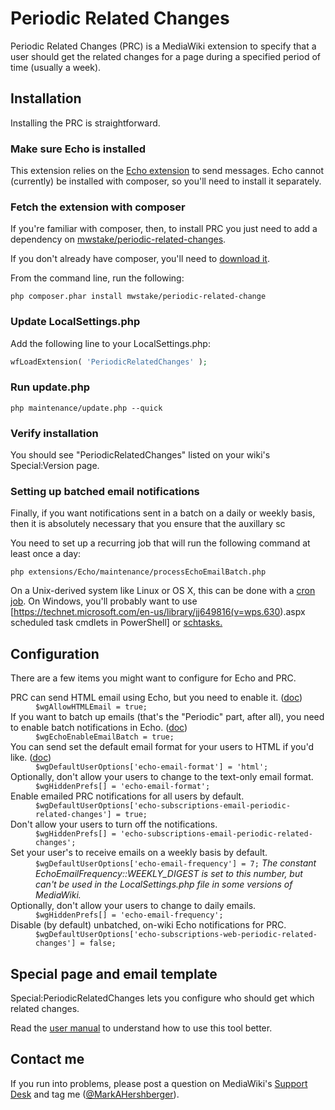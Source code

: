 = Periodic Related Changes =

Periodic Related Changes (PRC) is a MediaWiki extension to specify that a user should get the related changes for a page during a specified period of time (usually a week).

== Installation ==

Installing the PRC is straightforward.

=== Make sure Echo is installed ===

This extension relies on the [https://www.mediawiki.org/wiki/Extension:Echo Echo extension] to send messages.  Echo cannot (currently) be installed with composer, so you'll need to install it separately.

=== Fetch the extension with composer ===

If you're familiar with composer, then, to install PRC you just need to add a dependency on [https://packagist.org/packages/mwstake/periodic-related-changes mwstake/periodic-related-changes].

If you don't already have composer, you'll need to [https://getcomposer.org/download/ download it].

From the command line, run the following:

<pre>
php composer.phar install mwstake/periodic-related-change
</pre>

=== Update LocalSettings.php ===

Add the following line to your LocalSettings.php:

<source lang="php">
wfLoadExtension( 'PeriodicRelatedChanges' );
</source>

=== Run update.php ===

<pre>
php maintenance/update.php --quick
</pre>

=== Verify installation ===

You should see "PeriodicRelatedChanges" listed on your wiki's Special:Version page.

=== Setting up batched email notifications ===

Finally, if you want notifications sent in a batch on a daily or weekly basis, then it is absolutely necessary that you ensure that the auxillary sc

You need to set up a recurring job that will run the following command at least once a day:
<source>
php extensions/Echo/maintenance/processEchoEmailBatch.php
</source>

On a Unix-derived system like Linux or OS X, this can be done with a [https://www.thesitewizard.com/general/set-cron-job.shtml cron job].  On Windows, you'll probably want to use [https://technet.microsoft.com/en-us/library/jj649816(v=wps.630).aspx scheduled task cmdlets in PowerShell] or [https://ss64.com/nt/schtasks.html schtasks.]

== Configuration ==

There are a few items you might want to configure for Echo and PRC.

;PRC can send HTML email using Echo, but you need to enable it. ([https://www.mediawiki.org/wiki/Manual:$wgAllowHTMLEmail doc])
:<code>$wgAllowHTMLEmail = true;</code>
;If you want to batch up emails (that's the "Periodic" part, after all), you need to enable batch notifications in Echo. ([https://www.mediawiki.org/wiki/Extension:Echo#Configuration doc])
:<code>$wgEchoEnableEmailBatch = true;</code>
;You can send set the default email format for your users to HTML if you'd like. ([https://www.mediawiki.org/wiki/Extension:Echo#Configuration doc])
:<code>$wgDefaultUserOptions['echo-email-format'] = 'html';</code>
;Optionally, don't allow your users to change to the text-only email format.
:<code>$wgHiddenPrefs[] = 'echo-email-format';</code>
;Enable emailed PRC notifications for all users by default.
:<code>$wgDefaultUserOptions['echo-subscriptions-email-periodic-related-changes'] = true;</code>
;Don't allow your users to turn off the notifications.
:<code>$wgHiddenPrefs[] = 'echo-subscriptions-email-periodic-related-changes';</code>
;Set your user's to receive emails on a weekly basis by default.
:<code>$wgDefaultUserOptions['echo-email-frequency'] = 7;</code> <em>The constant EchoEmailFrequency::WEEKLY_DIGEST is set to this number, but can't be used in the LocalSettings.php file in some versions of MediaWiki.</em>
;Optionally, don't allow your users to change to daily emails.
:<code>$wgHiddenPrefs[] = 'echo-email-frequency';</code>
;Disable (by default) unbatched, on-wiki Echo notifications for PRC.
:<code>$wgDefaultUserOptions['echo-subscriptions-web-periodic-related-changes'] = false;</code>

== Special page and email template  ==

Special:PeriodicRelatedChanges lets you configure who should get which related changes.

Read the [[doc/UserManual.mediawiki|user manual]] to understand how to use this tool better.

== Contact me ==

If you run into problems, please post a question on MediaWiki's [https://www.mediawiki.org/wiki/Project:Support_desk Support Desk] and tag me ([https://en.wikipedia.org/wiki/User:MarkAHershberger @MarkAHershberger]).

